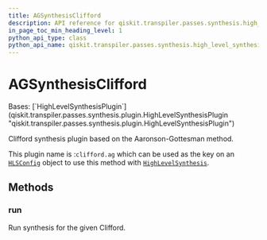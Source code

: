 ```yaml
---
title: AGSynthesisClifford
description: API reference for qiskit.transpiler.passes.synthesis.high_level_synthesis.AGSynthesisClifford
in_page_toc_min_heading_level: 1
python_api_type: class
python_api_name: qiskit.transpiler.passes.synthesis.high_level_synthesis.AGSynthesisClifford
---
```


# AGSynthesisClifford

<Class id="qiskit.transpiler.passes.synthesis.high_level_synthesis.AGSynthesisClifford" github="https://github.com/Qiskit/qiskit/tree/main/qiskit/transpiler/passes/synthesis/high_level_synthesis.py#L630-L640" signature="qiskit.transpiler.passes.synthesis.high_level_synthesis.AGSynthesisClifford">
  Bases: [`HighLevelSynthesisPlugin`](qiskit.transpiler.passes.synthesis.plugin.HighLevelSynthesisPlugin "qiskit.transpiler.passes.synthesis.plugin.HighLevelSynthesisPlugin")

  Clifford synthesis plugin based on the Aaronson-Gottesman method.

  This plugin name is :`clifford.ag` which can be used as the key on an [`HLSConfig`](qiskit.transpiler.passes.HLSConfig "qiskit.transpiler.passes.synthesis.high_level_synthesis.HLSConfig") object to use this method with [`HighLevelSynthesis`](qiskit.transpiler.passes.HighLevelSynthesis "qiskit.transpiler.passes.synthesis.high_level_synthesis.HighLevelSynthesis").

  ## Methods

  ### run

  <Function id="qiskit.transpiler.passes.synthesis.high_level_synthesis.AGSynthesisClifford.run" name="run" github="https://github.com/Qiskit/qiskit/tree/main/qiskit/transpiler/passes/synthesis/high_level_synthesis.py#L637-L640" signature="run(high_level_object, coupling_map=None, target=None, qubits=None, **options)">
    Run synthesis for the given Clifford.
  </Function>
</Class>

